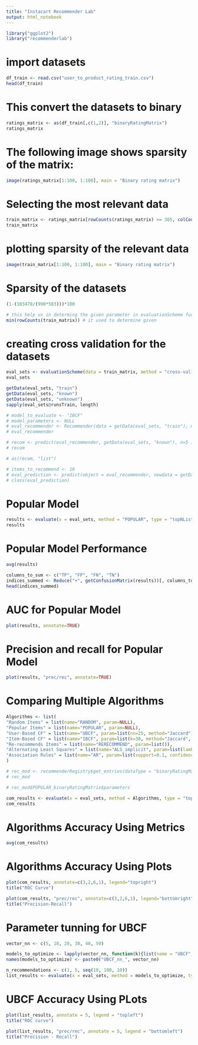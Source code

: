 ```yaml
---
title: "Instacart Recommender Lab"
output: html_notebook
---
```


```r
library("ggplot2")
library("recommenderlab")
```

# import datasets
```r
df_train <- read.csv("user_to_product_rating_train.csv")
head(df_train)
```

# This convert the datasets to binary
```r
ratings_matrix <- as(df_train[,c(1,2)], "binaryRatingMatrix")
ratings_matrix
```

# The following image shows sparsity of the matrix:
```r
image(ratings_matrix[1:100, 1:100], main = "Binary rating matrix")
```
# Selecting the most relevant data
```r
train_matrix <- ratings_matrix[rowCounts(ratings_matrix) >= 305, colCounts(ratings_matrix) >= 3500]
train_matrix
```

# plotting sparsity of the relevant data
```r
image(train_matrix[1:100, 1:100], main = "Binary rating matrix")
```
# Sparsity of the datasets
```r
(1-(103478/(990*583)))*100
```
```r
# this help us in determing the given parameter in evaluationScheme fuction
min(rowCounts(train_matrix)) # it used to determine given
```

# creating cross validation for the datasets
```r
eval_sets <- evaluationScheme(data = train_matrix, method = "cross-validation", k = 3, given = 12)
eval_sets
```

```r
getData(eval_sets, "train")
getData(eval_sets, "known")
getData(eval_sets, "unknown")
sapply(eval_sets@runsTrain, length)
```

```r
# model_to_evaluate <- "IBCF"
# model_parameters <- NULL
# eval_recommender <- Recommender(data = getData(eval_sets, "train"), method = model_to_evaluate, parameter = model_parameters)
# eval_recommender
```

```r
# recom <- predict(eval_recommender, getData(eval_sets, "known"), n=5 )
# recom
```
```r
# as(recom, "list")
```
```r
# items_to_recommend <- 10
# eval_prediction <- predict(object = eval_recommender, newdata = getData(eval_sets, "known"), n = items_to_recommend, type ="ratings")
# class(eval_prediction)
```

# Popular Model
```r
results <- evaluate(x = eval_sets, method = "POPULAR", type = "topNList", n=c(1,3,5,10,15,20))
results
```
# Popular Model Performance
```r
avg(results)
```
```r
columns_to_sum <- c("TP", "FP", "FN", "TN")
indices_summed <- Reduce("+", getConfusionMatrix(results))[, columns_to_sum]
head(indices_summed)
```

# AUC for Popular Model
```r
plot(results, annotate=TRUE)
```
# Precision and recall for Popular Model
```r
plot(results, "prec/rec", annotate=TRUE)
```

# Comparing Multiple Algorithms
```r
Algorithms <- list(
"Random Items" = list(name="RANDOM", param=NULL),
"Popular Items" = list(name="POPULAR", param=NULL),
"User-Based CF" = list(name="UBCF", param=list(nn=25, method="Jaccard")),
"Item-Based CF" = list(name="IBCF", param=list(k=30, method="Jaccard", alpha=0.5, normalize_sim_matrix=FALSE)),
"Re-recommends Items" = list(name="RERECOMMEND", param=list()),
"Alternating Least Squares" = list(name="ALS_implicit", param=list(lambda=0.1, alpha=10, n_factors=10, n_iterations=10)),
"Association Rules" = list(name="AR", param=list(support=0.1, confidence=0.8, maxlen=3))
)
```

```r
# rec_mod <- recommenderRegistry$get_entries(dataType = "binaryRatingMatrix")
# rec_mod
```
```r
# rec_mod$POPULAR_binaryRatingMatrix$parameters
```


```r
com_results <- evaluate(x = eval_sets, method = Algorithms, type = "topNList", n=c(1,3,5,10,15,20))
com_results
```

# Algorithms Accuracy Using Metrics
```r
avg(com_results)
```

# Algorithms Accuracy Using Plots
```r
plot(com_results, annotate=c(3,2,6,1), legend="topright")
title("ROC Curve")
```

```r
plot(com_results, "prec/rec", annotate=c(3,2,6,1), legend="bottomright")
title("Precision-Recall")
```
# Parameter tunning for UBCF
```r
vector_nn <- c(5, 10, 20, 30, 40, 50)

models_to_optimize <- lapply(vector_nn, function(k){list(name = "UBCF", param = list(method = "Jaccard", nn = k))})
names(models_to_optimize) <- paste0("UBCF_nn_", vector_nn)
```

```r
n_recommendations <- c(1, 5, seq(10, 100, 10))
list_results <- evaluate(x = eval_sets, method = models_to_optimize, type = "topNList", n= n_recommendations)
```
# UBCF Accuracy Using PLots
```r
plot(list_results, annotate = 5, legend = "topleft") 
title("ROC curve")
```

```r
plot(list_results, "prec/rec", annotate = 5, legend = "bottomleft") 
title("Precision - Recall")
```

```r

```

```r

```

```r

```

```r

```

```r

```

```r

```

```r

```

```r

```
